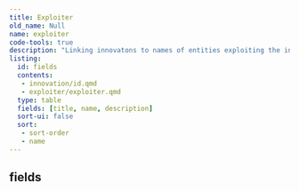 ```yaml
---
title: Exploiter
old_name: Null
name: exploiter
code-tools: true
description: "Linking innovatons to names of entities exploiting the innovation"
listing:
  id: fields
  contents:
   - innovation/id.qmd
   - exploiter/exploiter.qmd
  type: table
  fields: [title, name, description]
  sort-ui: false
  sort:
   - sort-order
   - name
---
```


## fields
:::{ #fields }
:::

